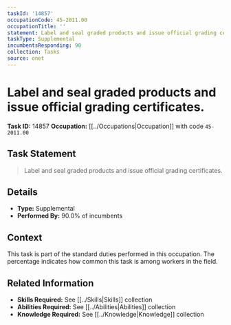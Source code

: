 ```yaml
---
taskId: '14857'
occupationCode: 45-2011.00
occupationTitle: ''
statement: Label and seal graded products and issue official grading certificates.
taskType: Supplemental
incumbentsResponding: 90
collection: Tasks
source: onet
---
```

# Label and seal graded products and issue official grading certificates.

**Task ID:** 14857
**Occupation:** [[../Occupations|Occupation]] with code `45-2011.00`

## Task Statement

> Label and seal graded products and issue official grading certificates.

## Details

- **Type:** Supplemental
- **Performed By:** 90.0% of incumbents

## Context

This task is part of the standard duties performed in this occupation. The percentage indicates how common this task is among workers in the field.

## Related Information

- **Skills Required:** See [[../Skills|Skills]] collection
- **Abilities Required:** See [[../Abilities|Abilities]] collection
- **Knowledge Required:** See [[../Knowledge|Knowledge]] collection
